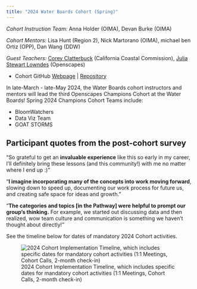 ```yaml
---
title: "2024 Water Boards Cohort (Spring)"
---
```


*Cohort Instruction Team:* Anna Holder (OIMA), Devan Burke (OIMA)

*Cohort Mentors:* Lisa Hunt (Region 2), Nick Martorano (OIMA), michael ben Ortiz (OPP), Dan Wang (DDW)

*Guest Teachers:* [Corey Clatterbuck](https://www.coreyclatterbuck.com/) (California Coastal Commission), [Julia Stewart Lowndes](https://openscapes.org/team.html) (Openscapes)

-   Cohort GitHub [Webpage](https://openscapes.github.io/2024-swrcb-spring/) \| [Repository](https://github.com/Openscapes/2024-swrcb-spring)

In late-March - late-May 2024, the Water Boards cohort instructors and mentors will lead the third Openscapes Champions Cohort at the Water Boards! Spring 2024 Champions Cohort Teams include:

-   BloomWatchers
-   Data Viz Team
-   GOAT STORMS

::: {.callout-note icon="false"}
## Participant quotes from the post-cohort survey

"So grateful to get an **invaluable experience** like this so early in my career, I'll definitely bring these lessons (and this community!) with me no matter where I end up :)"

"**I imagine incorporating many of the concepts into work moving forward**, slowing down to speed up, documenting our work process for future us, and creating safe space for ideas and growth."

"**The categories and topics \[in the Pathway\] were helpful to prompt our group's thinking.** For example, we started out discussing data and then realized, wow team culture and communication is something we haven't thought about directly!"
:::

See the timeline below for dates of mandatory 2024 Cohort activities.

![2024 Cohort Implementation Timeline, which includes specific dates for mandatory cohort activities (1:1 Meetings, Cohort Calls, 2-month check-in)](images/swrcb2024s-cohort-timeline.png){fig-alt="Timeline displaying milestones for the implementation of the Spring 2024 Water Boards Cohort: Nov DMC Presentation, Dec through Feb pre-cohort engagement, Mar 1 Application Deadline, Mar 12-19 1:1 meetings, Cohort calls on Mar 28, Apr 11, Apr 25, May 9, May 23, with seaside chats and co-working sessions scheduled on weeks alternate to Cohort calls, and the 2-month check-in scheduled for Jul 18"}
